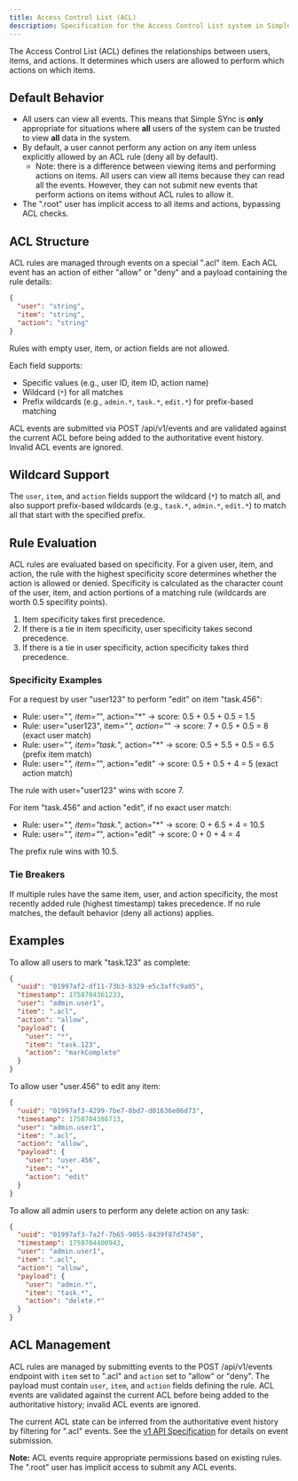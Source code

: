 ```yaml
---
title: Access Control List (ACL)
description: Specification for the Access Control List system in Simple SYnc
---
```


The Access Control List (ACL) defines the relationships between users, items, and actions. It determines which users are allowed to perform which actions on which items.

## Default Behavior

*   All users can view all events. This means that Simple SYnc is **only** appropriate for situations where **all** users of the system can be trusted to view **all** data in the system.
*   By default, a user cannot perform any action on any item unless explicitly allowed by an ACL rule (deny all by default).
     * Note: there is a difference between viewing items and performing actions on items. All users can view all items because they can read all the events. However, they can not submit new events that perform actions on items without ACL rules to allow it.
*   The ".root" user has implicit access to all items and actions, bypassing ACL checks.

## ACL Structure

ACL rules are managed through events on a special ".acl" item. Each ACL event has an action of either "allow" or "deny" and a payload containing the rule details:

```json
{
  "user": "string",
  "item": "string",
  "action": "string"
}
```

<Aside type="caution">
Rules with empty user, item, or action fields are not allowed.
</Aside>

Each field supports:
- Specific values (e.g., user ID, item ID, action name)
- Wildcard (`*`) for all matches
- Prefix wildcards (e.g., `admin.*`, `task.*`, `edit.*`) for prefix-based matching

ACL events are submitted via POST /api/v1/events and are validated against the current ACL before being added to the authoritative event history. Invalid ACL events are ignored.

## Wildcard Support

The `user`, `item`, and `action` fields support the wildcard (`*`) to match all, and also support prefix-based wildcards (e.g., `task.*`, `admin.*`, `edit.*`) to match all that start with the specified prefix.

## Rule Evaluation

ACL rules are evaluated based on specificity. For a given user, item, and action, the rule with the highest specificity score determines whether the action is allowed or denied. Specificity is calculated as the character count of the user, item, and action portions of a matching rule (wildcards are worth 0.5 specifity points).

1. Item specificity takes first precedence.
2. If there is a tie in item specificity, user specificity takes second precedence.
3. If there is a tie in user specificity, action specificity takes third precedence.

### Specificity Examples

For a request by user "user123" to perform "edit" on item "task.456":

- Rule: user="*", item="*", action="*" → score: 0.5 + 0.5 + 0.5 = 1.5
- Rule: user="user123", item="*", action="*" → score: 7 + 0.5 + 0.5 = 8 (exact user match)
- Rule: user="*", item="task.*", action="*" → score: 0.5 + 5.5 + 0.5 = 6.5 (prefix item match)
- Rule: user="*", item="*", action="edit" → score: 0.5 + 0.5 + 4 = 5 (exact action match)

The rule with user="user123" wins with score 7.

For item "task.456" and action "edit", if no exact user match:

- Rule: user="*", item="task.*", action="*" → score: 0 + 6.5 + 4 = 10.5
- Rule: user="*", item="*", action="edit" → score: 0 + 0 + 4 = 4

The prefix rule wins with 10.5.

### Tie Breakers

If multiple rules have the same item, user, and action specificity, the most recently added rule (highest timestamp) takes precedence. If no rule matches, the default behavior (deny all actions) applies.

## Examples

To allow all users to mark "task.123" as complete:

```json
{
  "uuid": "01997af2-df11-73b3-8329-e5c3affc9a05",
  "timestamp": 1758704361233,
  "user": "admin.user1",
  "item": ".acl",
  "action": "allow",
  "payload": {
    "user": "*",
    "item": "task.123",
    "action": "markComplete"
  }
}
```

To allow user "user.456" to edit any item:

```json
{
  "uuid": "01997af3-4299-7be7-8bd7-d01636e06d73",
  "timestamp": 1758704386713,
  "user": "admin.user1",
  "item": ".acl",
  "action": "allow",
  "payload": {
    "user": "user.456",
    "item": "*",
    "action": "edit"
  }
}
```

To allow all admin users to perform any delete action on any task:

```json
{
  "uuid": "01997af3-7a2f-7b65-9055-8439f87d7450",
  "timestamp": 1758704400943,
  "user": "admin.user1",
  "item": ".acl",
  "action": "allow",
  "payload": {
    "user": "admin.*",
    "item": "task.*",
    "action": "delete.*"
  }
}
```

## ACL Management

ACL rules are managed by submitting events to the POST /api/v1/events endpoint with `item` set to ".acl" and `action` set to "allow" or "deny". The payload must contain `user`, `item`, and `action` fields defining the rule. ACL events are validated against the current ACL before being added to the authoritative history; invalid ACL events are ignored.

The current ACL state can be inferred from the authoritative event history by filtering for ".acl" events. See the [v1 API Specification](/simple-sync/api/v1) for details on event submission.

**Note:** ACL events require appropriate permissions based on existing rules. The ".root" user has implicit access to submit any ACL events.
